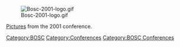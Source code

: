 [[Image:Bosc-2001-logo.gif]]

[http://gallery.open-bio.org/gallery2/v/bosc2001 Pictures] from the 2001 conference.
[[Category:BOSC]] [[Category:Conferences]]
[[Category:BOSC Conferences]]